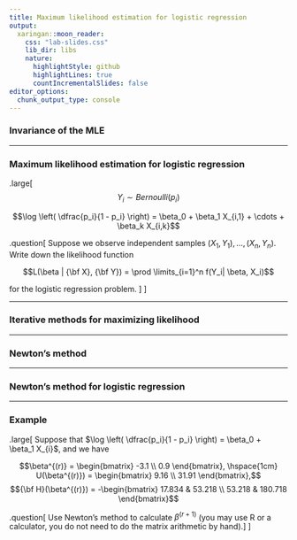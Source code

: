 ```yaml
---
title: Maximum likelihood estimation for logistic regression
output:
  xaringan::moon_reader:
    css: "lab-slides.css"
    lib_dir: libs
    nature:
      highlightStyle: github
      highlightLines: true
      countIncrementalSlides: false
editor_options: 
  chunk_output_type: console
---
```


### Invariance of the MLE

---

### Maximum likelihood estimation for logistic regression

.large[
$$Y_i \sim Bernoulli(p_i)$$

$$\log \left( \dfrac{p_i}{1 - p_i} \right) = \beta_0 + \beta_1 X_{i,1} + \cdots + \beta_k X_{i,k}$$

.question[
Suppose we observe independent samples $(X_1, Y_1),...,(X_n, Y_n)$. Write down the likelihood function

$$L(\beta | {\bf X}, {\bf Y}) = \prod \limits_{i=1}^n f(Y_i| \beta, X_i)$$

for the logistic regression problem.
]
]

---

### Iterative methods for maximizing likelihood

---

### Newton's method

---

### Newton's method for logistic regression

---

### Example

.large[
Suppose that $\log \left( \dfrac{p_i}{1 - p_i} \right) = \beta_0 + \beta_1 X_{i}$, and we have

$$\beta^{(r)} = \begin{bmatrix} -3.1 \\ 0.9 \end{bmatrix}, \hspace{1cm} U(\beta^{(r)}) = \begin{bmatrix} 9.16 \\ 31.91 \end{bmatrix},$$
$${\bf H}(\beta^{(r)}) = -\begin{bmatrix} 17.834 & 53.218 \\ 53.218 & 180.718 \end{bmatrix}$$

.question[
Use Newton's method to calculate $\beta^{(r + 1)}$ (you may use R or a calculator, you do not need to do the matrix arithmetic by hand).
]
]